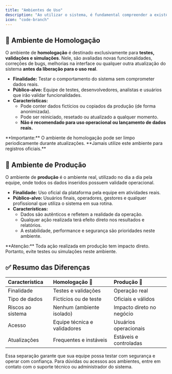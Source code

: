 ```yaml
---
title: "Ambientes de Uso"
description: "Ao utilizar o sistema, é fundamental compreender a existência de dois ambientes distintos, cada um com objetivos específicos. Essa separação garante mais segurança, controle e confiabilidade nos processos."
icon: "code-branch"
---
```


## 🧪 Ambiente de Homologação

O ambiente de **homologação** é destinado exclusivamente para **testes, validações e simulações**. Nele, são avaliadas novas funcionalidades, correções de bugs, melhorias na interface ou qualquer outra atualização do sistema **antes da liberação para o uso real**.

- **Finalidade:** Testar o comportamento do sistema sem comprometer dados reais.
- **Público-alvo:** Equipe de testes, desenvolvedores, analistas e usuários que irão validar funcionalidades.
- **Características:**
  - Pode conter dados fictícios ou copiados da produção (de forma anonimizada).
  - Pode ser reiniciado, resetado ou atualizado a qualquer momento.
  - **Não é recomendado para uso operacional ou lançamento de dados reais.**

<Warning>
  **Importante:** O ambiente de homologação pode ser limpo periodicamente durante atualizações. **Jamais utilize este ambiente para registros oficiais.**
</Warning>

## 🚀 Ambiente de Produção

O ambiente de **produção** é o ambiente real, utilizado no dia a dia pela equipe, onde todos os dados inseridos possuem validade operacional.

- **Finalidade:** Uso oficial da plataforma pela equipe em atividades reais.
- **Público-alvo:** Usuários finais, operadores, gestores e qualquer profissional que utiliza o sistema em sua rotina.
- **Características:**
  - Dados são autênticos e refletem a realidade da operação.
  - Qualquer ação realizada terá efeito direto nos resultados e relatórios.
  - A estabilidade, performance e segurança são prioridades neste ambiente.

<Warning>
  **Atenção:** Toda ação realizada em produção tem impacto direto. Portanto, evite testes ou simulações neste ambiente.
</Warning>

## ✅ Resumo das Diferenças

| **Característica** | **Homologação** 🧪           | **Produção** 🚀           |
| :----------------- | :--------------------------- | :------------------------ |
| Finalidade         | Testes e validações          | Operação real             |
| Tipo de dados      | Fictícios ou de teste        | Oficiais e válidos        |
| Riscos ao sistema  | Nenhum (ambiente isolado)    | Impacto direto no negócio |
| Acesso             | Equipe técnica e validadores | Usuários operacionais     |
| Atualizações       | Frequentes e instáveis       | Estáveis e controladas    |

Essa separação garante que sua equipe possa testar com segurança e operar com confiança. Para dúvidas ou acessos aos ambientes, entre em contato com o suporte técnico ou administrador do sistema.